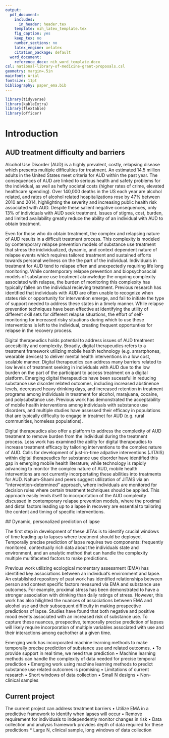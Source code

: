 ---
output:
  pdf_document:
    includes:
      in_header: header.tex 
    template: nih_latex_template.tex
    fig_caption: yes
    keep_tex: no
    number_sections: no
    latex_engine: xelatex
    citation_package: default
  word_document: 
    reference_docx: nih_word_template.docx
csl: national-library-of-medicine-grant-proposals.csl
geometry: margin=.5in
mainfont: Arial
fontsize: 11pt
bibliography: paper_ema.bib
---

```{r, setup, echo = FALSE, include=FALSE}
library(tidyverse)
library(kableExtra)
library(flextable)
library(officer)
```

# Introduction

## AUD treatment difficulty and barriers

Alcohol Use Disorder (AUD) is a highly prevalent, costly, relapsing disease which presents multiple difficulties for treatment. An estimated 14.5 million adults in the United States meet criteria for AUD within the past year. The consequences of AUD are linked to serious health and safety problems for the individual, as well as hefty societal costs (higher rates of crime, elevated healthcare spending). Over 140,000 deaths in the US each year are alcohol related, and rates of alcohol related hospitalizations rose by 47% between 2010 and 2014, highlighting the severity and increasing public  health risk associated with AUD. Despite these salient negative consequences, only 13% of individuals with AUD seek treatment. Issues of stigma, cost, burden, and limited availability greatly reduce the ability of an individual with AUD to obtain treatment. 

<!--KW: Not sure the last sentence is needed if we narrow the scope of the intro to just include:
    1. AUD is a prevalent, costly, relapsing disease.
    2. The complexity of AUD calls for individualized, dynamic, and sustainable treatments.
    3. Temporally precise prediction is needed to do this
    4. Our study demonstrates this can be done with EMA
-->


Even for those who do obtain treatment, the complex and relapsing nature of AUD results in a difficult treatment process. This complexity is modeled by contemporary relapse prevention models of substance use treatment that stress the inidividualized, dynamic, and context dependent nature of relapse events which requires tailored treatment and sustained efforts towards personal wellness on the the part of the individual.  Individuals in treatment for AUD tend to relapse often and unexpectedly requiring life long monitoring. While contemporary relapse prevention and biopsychosocial models of substance use treatment aknowledge the ongoing complexity associated with relapse, the burden of monitoring this complexity has typically fallen on the individual recieving treatment. Previous research has identified that individuals with AUD  are often unable to recognize when states risk or opportunity for intervention emerge, and fail to initiate the type of support needed to address these states in a timely manner. While relapse prevention techniques have been effective at identifying the utility of different skill sets for different relapse situations, the effort of self-monitoring for increased risky situations during which to use these interventions is left to the individual, creating frequent opportunties for relapse in the recovery process.

Digital therapeudics holds potential to address issues of AUD treatment accesibility and complexity. Broadly, digital therapeudics refers to a treatment framework utilizing mobile health technology (e.g. smartphones, wearable devices) to deliver mental health interventions in a low cost, scalable manner. Digital therapeudics can address many barriers related to low levels of treatment seeking in individuals with AUD due to the low burden on the part of the participant to access treatment on a digital platform. Emerging digital therapeudics have been sucessful in reducing substance use disorder related outcomes, including increased abstinence levels, decreased heavy drinking days, and increased retention in treatment programs among individuals in treatment for alcohol, marajuana, cocaine, and polysubstance use. Previous work has demonstrated the acceptability of mobile health interventions among individuals with substance use disorders, and multiple studies have assessed their efficacy in populations that are typically difficulty to engage in treatmet for AUD (e.g. rural communities, homeless populations). <!--KW: I think this paragraph could be removed-->

Digital therapeudics also offer a platform to address the complexity of AUD treatment to remove burden from the individual during the treatment process. Less work has examined the ability for digital therapeudics to increase treatment efficacy by tailoring interventions to the complex nature of AUD. Calls for development of just-in-time  adpative interventions (JITAIS) within digital therapeudics for substance use disorder have identified this gap in emerging mobile health literature; while technology is rapidly advancing to monitor the complex nature of AUD, mobile health interventions are not currently incorportating these abilities into treatments for AUD. Nahum-Shami and peers suggest utilization of JITAIS via an "intervention-determined" approach, where individuals are monitored for decision rules where certain treatment techniques should be applied. This approach easily lends itself to incorportation of the AUD complexity discussed in contemporary relapse prevention models, where the proximal and distal factors leading up to a lapse in recovery are essential to tailoring the content and timing of specific interventions. <!--KW: I think this could be narrowed down to a sentence or two. Just providing some context for what a prediction algorithm could be used for without going to in-depth.-->

 ## Dynamic, personalized prediction of lapse
 
The first step in development of these JITAs is to identify crucial windows of time leading up to lapses where treatment should be deployed. Temporally precise prediction of lapse requires two components: frequently monitored, contextually rich data about the individuals state and environment, and an analytic method that can handle the complexity multiple multifaceted factors to make predictions.

<!-- KW: maybe add a sentence or two introducing EMA as a source of "frequently monitored, contextually rich data"-->

Previous work utilizing ecological momentary assessment (EMA) has identified key associations between an individual's environment and lapse. An established repository of past work has identified relationships between person and context specific factors measured via EMA and substance use outcomes. For example, proximal stress has been demonstrated to have a stronger association with drinking than daily ratings of stress. However, this work has also hilighted the nuances of associations between EMA and alcohol use and their subsequent difficulty in making prospective predictions of lapse. Studies have found that both negative and positive mood events associated with an increased risk of substance use. To capture these nuances, prospective, temporally precise prediction of lapses will likely require incorporation of multiple variables associated with use and their interactions among eachother at a given time.

Emerging work has incorporated machine learning methods to make temporally precise prediction of substance use and related outcomes.
•	To provide support in real time, we need true prediction
•	Machine learning methods can handle the complexity of data needed for precise temporal prediction
•	Emerging work using machine learning methods to predict substance use related outcomes is promising
•	Limitations of current research
•	Short windows of data collection
•	Small N designs
•	Non-clinical samples

## Current project
The current project can address treatment barriers <!--KW: I would maybe remove emphasis on treatment barriers if we need to narrow scope. Instead maybe focus on complexity?-->
•	Utilize EMA in a predictive framework to identify when lapses will occur
•	Remove requirement for individuals to independently monitor changes in risk <!--KW: this might be outside the scope of our study-->
•	Data collection and analysis framework provides depth of data required for these predictions
* Large N, clinical sample, long windows of data collection
